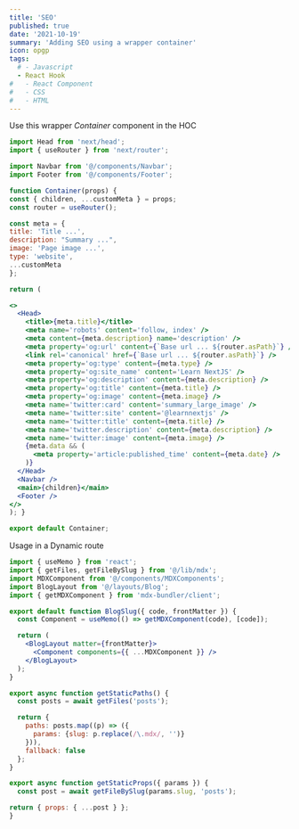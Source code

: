 ```yaml
---
title: 'SEO'
published: true
date: '2021-10-19'
summary: 'Adding SEO using a wrapper container'
icon: opgp
tags:
  # - Javascript
  - React Hook
#   - React Component
#   - CSS
#   - HTML
---
```


Use this wrapper _Container_ component in the HOC

<CodeBlock>
  
```Javascript:Container.jsx
import Head from 'next/head';
import { useRouter } from 'next/router';

import Navbar from '@/components/Navbar';
import Footer from '@/components/Footer';

function Container(props) {
const { children, ...customMeta } = props;
const router = useRouter();

const meta = {
title: 'Title ...',
description: "Summary ...",
image: 'Page image ...',
type: 'website',
...customMeta
};

return (

<>
  <Head>
    <title>{meta.title}</title>
    <meta name='robots' content='follow, index' />
    <meta content={meta.description} name='description' />
    <meta property='og:url' content={`Base url ... ${router.asPath}`} />
    <link rel='canonical' href={`Base url ... ${router.asPath}`} />
    <meta property='og:type' content={meta.type} />
    <meta property='og:site_name' content='Learn NextJS' />
    <meta property='og:description' content={meta.description} />
    <meta property='og:title' content={meta.title} />
    <meta property='og:image' content={meta.image} />
    <meta name='twitter:card' content='summary_large_image' />
    <meta name='twitter:site' content='@learnnextjs' />
    <meta name='twitter:title' content={meta.title} />
    <meta name='twitter.description' content={meta.description} />
    <meta name='twitter:image' content={meta.image} />
    {meta.data && (
      <meta property='article:published_time' content={meta.date} />
    )}
  </Head>
  <Navbar />
  <main>{children}</main>
  <Footer />
</>
); }

export default Container;
```
  
</CodeBlock>

Usage in a Dynamic route

<CodeBlock>
  
```Javascript:blog/[slug].jsx
import { useMemo } from 'react';
import { getFiles, getFileBySlug } from '@/lib/mdx';
import MDXComponent from '@/components/MDXComponents';
import BlogLayout from '@/layouts/Blog';
import { getMDXComponent } from 'mdx-bundler/client';

export default function BlogSlug({ code, frontMatter }) {
  const Component = useMemo(() => getMDXComponent(code), [code]);

  return (
    <BlogLayout matter={frontMatter}>
      <Component components={{ ...MDXComponent }} />
    </BlogLayout>
  ); 
}

export async function getStaticPaths() {
  const posts = await getFiles('posts');

  return {
    paths: posts.map((p) => ({
      params: {slug: p.replace(/\.mdx/, '')}
    })),
    fallback: false
  };
}

export async function getStaticProps({ params }) {
  const post = await getFileBySlug(params.slug, 'posts');

return { props: { ...post } };
}
```
  
</CodeBlock>

